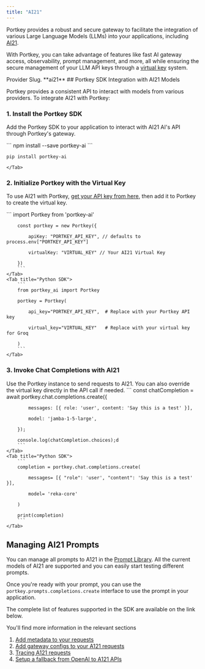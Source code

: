 ```yaml
---
title: "AI21"
---
```


Portkey provides a robust and secure gateway to facilitate the integration of various Large Language Models (LLMs) into your applications, including [AI21](https://ai21.com).

With Portkey, you can take advantage of features like fast AI gateway access, observability, prompt management, and more, all while ensuring the secure management of your LLM API keys through a [virtual key](/docs/product/ai-gateway/virtual-keys) system.

<Note>
Provider Slug. **ai21**
</Note>
## Portkey SDK Integration with AI21 Models

Portkey provides a consistent API to interact with models from various providers. To integrate AI21 with Portkey:

### 1\. Install the Portkey SDK

Add the Portkey SDK to your application to interact with AI21 AI's API through Portkey's gateway.

<Tabs>
    <Tab title="NodeJS">
        ```
        npm install --save portkey-ai
        ```
    </Tab>
    <Tab title="Python">

```
pip install portkey-ai
```
    </Tab>

  </Tabs>



### 2\. Initialize Portkey with the Virtual Key

To use AI21 with Portkey, [get your API key from here](https://studio.ai21.com/account/api-key), then add it to Portkey to create the virtual key.

<Tabs>
    <Tab title="NodeJS SDK">
        ```
        import Portkey from 'portkey-ai'


        const portkey = new Portkey({

            apiKey: "PORTKEY_API_KEY", // defaults to process.env["PORTKEY_API_KEY"]

            virtualKey: "VIRTUAL_KEY" // Your AI21 Virtual Key

        })
        ```
    </Tab>
    <Tab title="Python SDK">
        ```
        from portkey_ai import Portkey

        portkey = Portkey(

            api_key="PORTKEY_API_KEY",  # Replace with your Portkey API key

            virtual_key="VIRTUAL_KEY"   # Replace with your virtual key for Groq

        )
        ```
    </Tab>

  </Tabs>


### 3\. Invoke Chat Completions with AI21

Use the Portkey instance to send requests to AI21\. You can also override the virtual key directly in the API call if needed.
<Tabs>
    <Tab title="NodeJS SDK">
        ```
        const chatCompletion = await portkey.chat.completions.create({

            messages: [{ role: 'user', content: 'Say this is a test' }],

            model: 'jamba-1-5-large',

        });

        console.log(chatCompletion.choices);d
        ```
    </Tab>
    <Tab title="Python SDK">
        ```
        completion = portkey.chat.completions.create(

            messages= [{ "role": 'user', "content": 'Say this is a test' }],

            model= 'reka-core'

        )

        print(completion)
        ```
    </Tab>

  </Tabs>



## Managing AI21 Prompts

You can manage all prompts to A121 in the [Prompt Library](/docs/product/prompt-library). All the current models of AI21 are supported and you can easily start testing different prompts.

Once you're ready with your prompt, you can use the `portkey.prompts.completions.create` interface to use the prompt in your application.

The complete list of features supported in the SDK are available on the link below.

<Card title="SDK" href="/docs/api-reference/portkey-sdk-client">
</Card>

You'll find more information in the relevant sections

1. [Add metadata to your requests](/docs/product/observability/metadata)
2. [Add gateway configs to your A121 requests](/docs/product/ai-gateway/configs)
3. [Tracing A121 requests](/docs/product/observability/traces)
4. [Setup a fallback from OpenAI to A121 APIs](/docs/product/ai-gateway/fallbacks)
